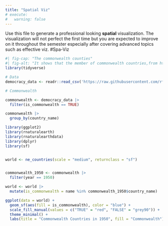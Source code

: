 ```yaml
---
title: "Spatial Viz"
# execute:
#   warning: false
---
```


Use this file to generate a professional looking **spatial** visualization.  The visualization will not perfect the first time but you are expected to improve on it throughout the semester especially after covering advanced topics such as effective viz.
#Spa-Viz
```r
#| fig-cap: "The commonwealth counties"
#| fig-alt: "It shows that the member of commonwealth countries,from https://github.com/rfordatascience/tidytuesday/blob/main/data/2024/2024-11-05/readme.md"
library(tidyverse)

# Data 
democracy_data <- readr::read_csv('https://raw.githubusercontent.com/rfordatascience/tidytuesday/main/data/2024/2024-11-05/democracy_data.csv')

```

```r
# Commonwealth 

commonwealth <- democracy_data |>
  filter(is_commonwealth == TRUE)

commonwealth |>
  group_by(country_name) 

```
```r
library(ggplot2)
library(rnaturalearth)
library(rnaturalearthdata)
library(dplyr)
library(sf)


world <- ne_countries(scale = "medium", returnclass = "sf")


commonwealth_1950 <- commonwealth |>
  filter(year == 1950)

world <- world |>
  mutate(is_commonwealth = name %in% commonwealth_1950$country_name)

ggplot(data = world) +
  geom_sf(aes(fill = is_commonwealth), color = "blue") +
  scale_fill_manual(values = c("TRUE" = "red", "FALSE" = "grey90")) +
  theme_minimal() +
  labs(title = "Commonwealth Countries in 1950", fill = "Commonwealth")
```
  


